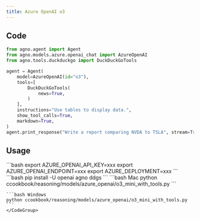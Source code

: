 ```yaml
---
title: Azure OpenAI o3
---
```


## Code

```python ccookbook/reasoning/models/azure_openai/o3_mini_with_tools.py
from agno.agent import Agent
from agno.models.azure.openai_chat import AzureOpenAI
from agno.tools.duckduckgo import DuckDuckGoTools

agent = Agent(
    model=AzureOpenAI(id="o3"),
    tools=[
        DuckDuckGoTools(
            news=True,
        )
    ],
    instructions="Use tables to display data.",
    show_tool_calls=True,
    markdown=True,
)
agent.print_response("Write a report comparing NVDA to TSLA", stream=True)

```

## Usage

<Steps>
  <Snippet file="create-venv-step.mdx" />

  <Step title="Set your API key">
    ```bash
    export AZURE_OPENAI_API_KEY=xxx
    export AZURE_OPENAI_ENDPOINT=xxx
    export AZURE_DEPLOYMENT=xxx
    ```
  </Step>

  <Step title="Install libraries">
    ```bash
    pip install -U openai agno ddgs
    ```
  </Step>

  <Step title="Run Agent">
    <CodeGroup>
    ```bash Mac
    python ccookbook/reasoning/models/azure_openai/o3_mini_with_tools.py
    ```

    ```bash Windows
    python ccookbook/reasoning/models/azure_openai/o3_mini_with_tools.py
    ```
    </CodeGroup>
  </Step>
</Steps>